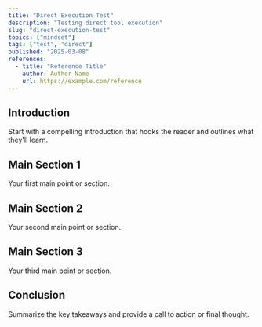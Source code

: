```yaml
---
title: "Direct Execution Test"
description: "Testing direct tool execution"
slug: "direct-execution-test"
topics: ["mindset"]
tags: ["test", "direct"]
published: "2025-03-08"
references:
  - title: "Reference Title"
    author: Author Name
    url: https://example.com/reference
---
```


## Introduction

Start with a compelling introduction that hooks the reader and outlines what they'll learn.

## Main Section 1

Your first main point or section.

## Main Section 2

Your second main point or section.

## Main Section 3

Your third main point or section.

## Conclusion

Summarize the key takeaways and provide a call to action or final thought.
